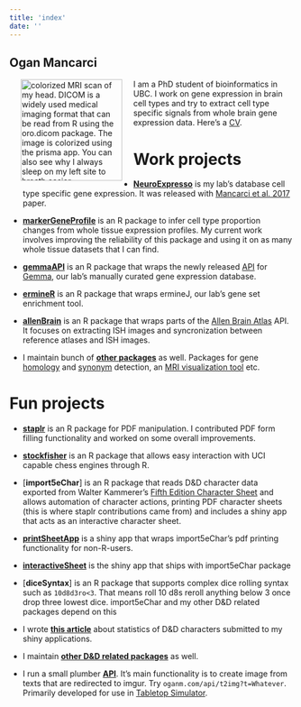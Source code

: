 ```yaml
---
title: 'index'
date: ''
---
```


## Ogan Mancarci



<img src="./images/cropogbrain.png" align="left" height="180" width="180" title="colorized MRI scan of my head. DICOM is a widely used medical imaging format that can be read from R using the oro.dicom package. The image is colorized using the prisma app. You can also see why I always sleep on my left site to breath easier" style="margin:0px 20px">



I am a PhD student of bioinformatics in UBC. I work on gene expression in brain cell types and try to extract cell type specific signals from whole brain gene expression data. Here's a [CV](http://oganm.github.io/CV/).


# Work projects

* [**NeuroExpresso**](http://neuroexpresso.org/) is my lab's database cell type specific gene expression. It was released with [Mancarci et al. 2017](http://www.eneuro.org/content/4/6/ENEURO.0212-17.2017) paper. 

* [**markerGeneProfile**](https://github.com/PavlidisLab/markerGeneProfile) is an R package to infer cell type proportion changes from whole tissue expression profiles. My current work involves improving the reliability of this package and using it on as many whole tissue datasets that I can find.

* [**gemmaAPI**](https://github.com/PavlidisLab/gemmaAPI.R) is an R package that wraps the newly released [API](https://gemma.msl.ubc.ca/resources/restapidocs/) for [Gemma](https://gemma.msl.ubc.ca/), our lab's manually curated gene expression database.

* [**ermineR**](https://github.com/PavlidisLab/ermineR) is an R package that wraps ermineJ, our lab's gene set enrichment tool.

* [**allenBrain**](https://github.com/oganm/allenBrain) is an R package that wraps parts of the [Allen Brain Atlas](http://portal.brain-map.org/) API. It focuses on extracting ISH images and syncronization between reference atlases and ISH images.

* I maintain bunch of [**other packages**](https://github.com/topics/ogan-bio) as well. Packages for gene [homology](https://github.com/oganm/homologene) and [synonym](https://github.com/oganm/geneSynonym) detection, an [MRI visualization tool](https://github.com/oganm/brainspriteR) etc.

# Fun projects

* [**staplr**](https://github.com/pridiltal/staplr) is an R package for PDF manipulation. I contributed PDF form filling functionality and worked on some overall improvements.

* [**stockfisher**](https://github.com/oganm/stockfisher) is an R package that allows easy interaction with UCI capable chess engines through R.

* [**import5eChar**] is an R package that reads D&D character data exported from Walter Kammerer's [Fifth Edition Character Sheet](https://play.google.com/store/apps/details?id=com.wgkammerer.testgui.basiccharactersheet.app) and allows automation of character actions, printing PDF character sheets (this is where staplr contributions came from) and includes a shiny app that acts as an interactive character sheet.

* [**printSheetApp**](http://oganm.com/shiny/printSheetApp/) is a shiny app that wraps import5eChar's pdf printing functionality for non-R-users.

* [**interactiveSheet**](http://oganm.com/shiny/interactiveSheet/) is the shiny app that ships with import5eChar package

* [**diceSyntax**] is an R package that supports complex dice rolling syntax such as `10d8d3ro<3`. That means roll 10 d8s reroll anything below 3 once drop three lowest dice. import5eChar and my other D&D related packages depend on this

* I wrote [**this article**](https://oganm.github.io/dndstats) about statistics of D&D characters submitted to my shiny applications.

* I maintain [**other D&D related packages**](https://github.com/topics/ogan-dnd) as well.

* I run a small plumber [**API**](http://oganm.com/api/__swagger__/). It's main functionality is to create image from texts that are redirected to imgur. Try `oganm.com/api/t2img?t=Whatever`. Primarily developed for use in [Tabletop Simulator](https://store.steampowered.com/app/286160/Tabletop_Simulator/).

